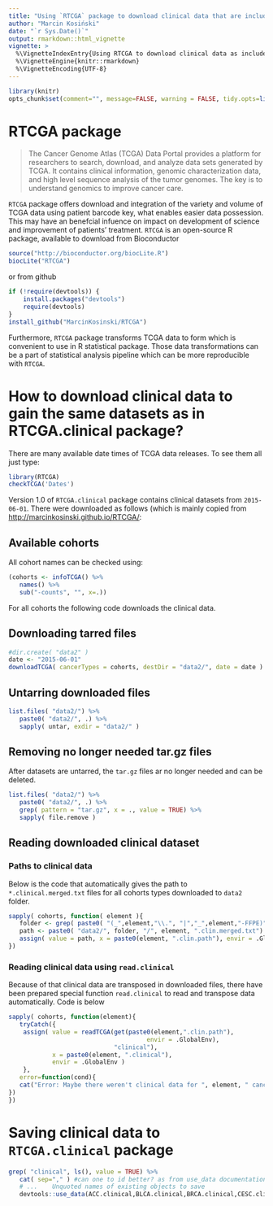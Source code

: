 ```yaml
---
title: "Using `RTCGA` package to download clinical data that are included in `RTCGA.clinical` package"
author: "Marcin Kosiński"
date: "`r Sys.Date()`"
output: rmarkdown::html_vignette
vignette: >
  %\VignetteIndexEntry{Using RTCGA to download clinical data as included in RTCGA.data}
  %\VignetteEngine{knitr::rmarkdown}
  %\VignetteEncoding{UTF-8}
---
```


```r
library(knitr)
opts_chunk$set(comment="", message=FALSE, warning = FALSE, tidy.opts=list(keep.blank.line=TRUE, width.cutoff=150),options(width=150), eval = FALSE)
```

# RTCGA package

> The Cancer Genome Atlas (TCGA) Data Portal provides a platform for researchers to search, download, and analyze data sets generated by TCGA. It contains clinical information, genomic characterization data, and high level sequence analysis of the tumor genomes. The key is to understand genomics to improve cancer care.

`RTCGA` package offers download and integration of the variety and volume of TCGA data using patient barcode key, what enables easier data possession. This may have an benefcial infuence on impact on development of science and improvement of patients' treatment. `RTCGA` is an open-source R package, available to download from Bioconductor 

```r
source("http://bioconductor.org/biocLite.R")
biocLite("RTCGA")
```

or from github
```r
if (!require(devtools)) {
    install.packages("devtools")
    require(devtools)
}
install_github("MarcinKosinski/RTCGA")
```

Furthermore, `RTCGA` package transforms TCGA data to form which is convenient to use in R statistical package. Those data transformations can be a part of statistical analysis pipeline which can be more reproducible with `RTCGA`.

# How to download clinical data to gain the same datasets as in RTCGA.clinical package?

There are many available date times of TCGA data releases. To see them all just type:
```r
library(RTCGA)
checkTCGA('Dates')
```

Version 1.0 of `RTCGA.clinical` package contains clinical datasets from `2015-06-01`.
There were downloaded as follows (which is mainly copied from [http://marcinkosinski.github.io/RTCGA/](http://marcinkosinski.github.io/RTCGA/):

## Available cohorts

All cohort names can be checked using:
```r
(cohorts <- infoTCGA() %>% 
   names() %>% 
   sub("-counts", "", x=.))
```

For all cohorts the following code downloads the clinical data.

## Downloading tarred files
```r
#dir.create( "data2" )
date <- "2015-06-01"
downloadTCGA( cancerTypes = cohorts, destDir = "data2/", date = date )
```

## Untarring downloaded files

```r
list.files( "data2/") %>% 
   paste0( "data2/", .) %>%
   sapply( untar, exdir = "data2/" )
```
## Removing no longer needed tar.gz files
After datasets are untarred, the `tar.gz` files ar no longer needed and can be deleted.

```r
list.files( "data2/") %>% 
   paste0( "data2/", .) %>%
   grep( pattern = "tar.gz", x = ., value = TRUE) %>%
   sapply( file.remove )

```

## Reading downloaded clinical dataset

### Paths to clinical data
Below is the code that automatically gives the path to `*.clinical.merged.txt` files for all cohorts types downloaded to `data2` folder.

```r
sapply( cohorts, function( element ){
   folder <- grep( paste0( "(_",element,"\\.", "|","_",element,"-FFPE)", ".*Clinical"), list.files("data2/"),value = TRUE)
   path <- paste0( "data2/", folder, "/", element, ".clin.merged.txt")
   assign( value = path, x = paste0(element, ".clin.path"), envir = .GlobalEnv)
}) 
```

### Reading clinical data using `read.clinical`

Because of that clinical data are transposed in downloaded files, there have been prepared special function `read.clinical` to read and transpose data automatically. Code is below


```r
sapply( cohorts, function(element){
   tryCatch({
    assign( value = readTCGA(get(paste0(element,".clin.path"),
                                      envir = .GlobalEnv),
                             "clinical"),
            x = paste0(element, ".clinical"),
            envir = .GlobalEnv )
    },
   error=function(cond){
   cat("Error: Maybe there weren't clinical data for ", element, " cancer.\n")
})
})
```

# Saving clinical data to `RTCGA.clinical` package


```r
grep( "clinical", ls(), value = TRUE) %>%
   cat( sep="," ) #can one to id better? as from use_data documentation:
   # ...	Unquoted names of existing objects to save
   devtools::use_data(ACC.clinical,BLCA.clinical,BRCA.clinical,CESC.clinical,CHOL.clinical,COAD.clinical,COADREAD.clinical,DLBC.clinical,ESCA.clinical,FPPP.clinical,GBM.clinical,GBMLGG.clinical,HNSC.clinical,KICH.clinical,KIPAN.clinical,KIRC.clinical,KIRP.clinical,LAML.clinical,LGG.clinical,LIHC.clinical,LUAD.clinical,LUSC.clinical,MESO.clinical,OV.clinical,PAAD.clinical,PCPG.clinical,READ.clinical,SKCM.clinical,STAD.clinical,STES.clinical,TGCT.clinical,THCA.clinical,THYM.clinical,UCEC.clinical,UCS.clinical,UVM.clinical)
```

